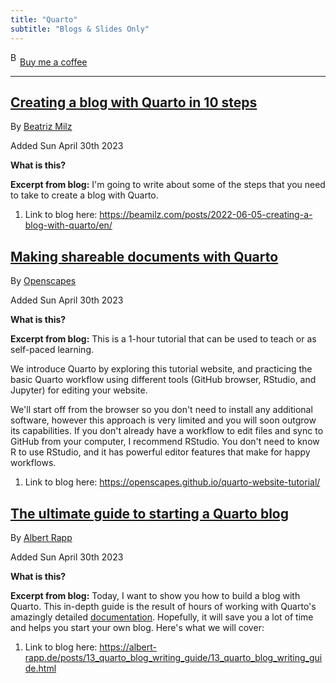 ```yaml
---
title: "Quarto"
subtitle: "Blogs & Slides Only"
---
```


<link href="https://fonts.googleapis.com/css?family=Cookie" rel="stylesheet"><a class="bmc-button" target="_blank" href="https://www.buymeacoffee.com/JoscelinRocha">![Buy me a coffee](https://cdn.buymeacoffee.com/buttons/bmc-new-btn-logo.svg){alt="Buy me a coffee" width="15" height="21"}Buy me a coffee</a>

------------------------------------------------------------------------

## [Creating a blog with Quarto in 10 steps](https://beamilz.com/posts/2022-06-05-creating-a-blog-with-quarto/en/)

By [Beatriz Milz](https://beamilz.com/posts/2022-06-05-creating-a-blog-with-quarto/en/)

Added Sun April 30th 2023

**What is this?**

**Excerpt from blog:** I\'m going to write about some of the steps that you need to take to create a blog with Quarto.

1.  Link to blog here: <https://beamilz.com/posts/2022-06-05-creating-a-blog-with-quarto/en/>

## [Making shareable documents with Quarto](https://openscapes.github.io/quarto-website-tutorial/)

By [Openscapes](https://openscapes.github.io/quarto-website-tutorial/#about)

Added Sun April 30th 2023

**What is this?**

**Excerpt from blog:** This is a 1-hour tutorial that can be used to teach or as self-paced learning.

We introduce Quarto by exploring this tutorial website, and practicing the basic Quarto workflow using different tools (GitHub browser, RStudio, and Jupyter) for editing your website.

We\'ll start off from the browser so you don\'t need to install any additional software, however this approach is very limited and you will soon outgrow its capabilities. If you don\'t already have a workflow to edit files and sync to GitHub from your computer, I recommend RStudio. You don\'t need to know R to use RStudio, and it has powerful editor features that make for happy workflows.

1.  Link to blog here: <https://openscapes.github.io/quarto-website-tutorial/>

## [The ultimate guide to starting a Quarto blog](https://albert-rapp.de/posts/13_quarto_blog_writing_guide/13_quarto_blog_writing_guide.html)

By [Albert Rapp](https://albert-rapp.de/posts/13_quarto_blog_writing_guide/13_quarto_blog_writing_guide.html)

Added Sun April 30th 2023

**What is this?**

**Excerpt from blog:** Today, I want to show you how to build a blog with Quarto. This in-depth guide is the result of hours of working with Quarto\'s amazingly detailed [documentation](https://quarto.org/docs/reference/). Hopefully, it will save you a lot of time and helps you start your own blog. Here\'s what we will cover:

1.  Link to blog here: <https://albert-rapp.de/posts/13_quarto_blog_writing_guide/13_quarto_blog_writing_guide.html>
